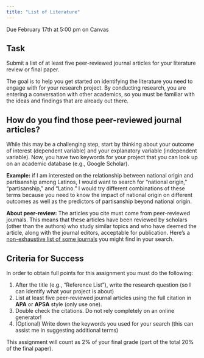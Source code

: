 ```yaml
---
title: "List of Literature"
---
```


:::{.callout-important}
Due February 17th at 5:00 pm on Canvas
:::

## Task

Submit a list of at least five peer-reviewed journal articles for your literature review or final paper.

The goal is to help you get started on identifying the literature you need to engage with for your research project. By conducting research, you are entering a conversation with other academics, so you must be familiar with the ideas and findings that are already out there.

## How do you find those peer-reviewed journal articles?

While this may be a challenging step, start by thinking about your outcome of interest (dependent variable) and your explanatory variable (independent variable). Now, you have two keywords for your project that you can look up on an academic database (e.g., Google Scholar). 

**Example:** if I am interested on the relationship between national origin and partisanship among Latinos, I would want to search for "national origin," "partisanship," and "Latino." I would try different combinations of these terms because you need to know the impact of national origin on different outcomes as well as the predictors of partisanship beyond national origin.

**About peer-review:** The articles you cite must come from peer-reviewed journals. This means that these articles have been reviewed by scholars (other than the authors) who study similar topics and who have deemed the article, along with the journal editors, acceptable for publication. Here's a [non-exhaustive list of some journals](../resource/journals.html) you might find in your search.


## Criteria for Success

In order to obtain full points for this assignment you must do the following:

1. After the title (e.g., "Reference List"), write the research question (so I can identify what your project is about)
2. List at least five peer-reviewed journal articles using the full citation in **APA** or **APSA** style (only use one). 
3. Double check the citations. Do not rely completely on an online generator!
4. (Optional) Write down the keywords you used for your search (this can assist me in suggesting additional terms)



:::{.callout-note}
This assignment will count as 2% of your final grade (part of the total 20% of the final paper).
:::


